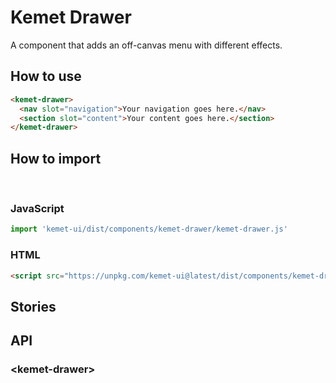 

<Meta title="Components/Drawer" component="kemet-carousel" />

# Kemet Drawer

A component that adds an off-canvas menu with different effects.

## How to use

```html
<kemet-drawer>
  <nav slot="navigation">Your navigation goes here.</nav>
  <section slot="content">Your content goes here.</section>
</kemet-drawer>
```

## How to import

<br />

### JavaScript
```javascript
import 'kemet-ui/dist/components/kemet-drawer/kemet-drawer.js'
```

### HTML
```html
<script src="https://unpkg.com/kemet-ui@latest/dist/components/kemet-drawer/kemet-drawer.js" type="module"></script>
```

## Stories

<Canvas>
  <Story name="Standard" story={stories.Drawer} />
</Canvas>

<ArgsTable story="Standard" />

## API

### &lt;kemet-drawer&gt;
<ArgsTable of="kemet-drawer" />
